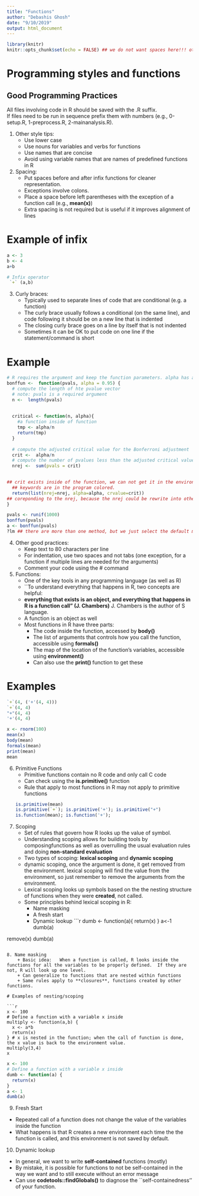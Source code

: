 ---
title: "Functions"
author: "Debashis Ghosh"
date: "9/10/2019"
output: html_document
---

```{r setup, include=FALSE}
library(knitr)
knitr::opts_chunk$set(echo = FALSE) ## we do not want spaces here!!! otherwise it will not run.
```
# Programming styles and functions

## Good Programming Practices

All files involving code in R should be saved with
the .R suffix.    
If files need to be run in sequence prefix them with 
numbers (e.g., 0-setup.R, 1-preprocess.R, 2-mainanalysis.R).  

1. Other style tips:  
    + Use lower case  
    + Use nouns for variables and verbs for functions  
    + Use names that are concise  
    + Avoid using variable names that are names of 
predefined functions in R

2. Spacing:  
    + Put spaces before and after infix functions for cleaner representation.
    + Exceptions involve colons.
    + Place a space before left parentheses with the exception of a function call (e.g., **mean(x)**)
    + Extra spacing is not required but is useful if it improves alignment of lines

# Example of infix
```{r, echo=T, message=F, warning=FALSE}
a <- 3
b <- 4
a+b

# Infix operator
 `+` (a,b)
```

3. Curly braces:
    + Typically used to separate lines of code that are conditional (e.g. a function)
    + The curly brace usually follows a conditional (on the same line), and code following it should be on a new line that is indented
    + The closing curly brace goes on a line by itself that is not indented 
    + Sometimes it can be OK to put code on one line if the statement/command is short
    
# Example
```{r, echo=T, message=F, warning=FALSE}
# R requires the argument and keep the function parameters. alpha has a default value as long as you run it once.
bonffun <-  function(pvals, alpha = 0.95) {
  # compute the length of hte pvalue vector
  # note: pvals is a required argument
  n <-  length(pvals)
  
    
  critical <- function(n, alpha){
    #a function inside of function
    tmp <- alpha/n
    return(tmp)
  }
  
  # compute the adjusted critical value for the Bonferroni adjustment
  crit <-  alpha/n
  # compute the number of pvalues less than the adjusted critical value
  nrej <-  sum(pvals = crit)

  
## crit exists inside of the function, we can not get it in the environment.
  ## keywords are in the program colored.
  return(list(nrej=nrej, alpha=alpha, crvalue=crit)) 
## coreponding to the nrej, because the nrej could be rewrite into other value. 
}

```
```{r}
pvals <- runif(1000)
bonffun(pvals)
a <- bonffun(pvals)
?lm ## there are more than one method, but we just select the default method. we can choose many different values for the default value.
```
  
4. Other good practices:
    + Keep text to 80 characters per line
    + For indentation, use two spaces and not tabs (one exception, for a function
if multiple lines are needed for the arguments)
    + Comment your code using the \# command

5. Functions:  
    + One of the key tools in any programming language (as well as R)
    + ``To understand everything that happens in R, two concepts are helpful:
    + **everything that exists is an object, and everything that happens in R is a function call" (J. Chambers)** J. Chambers is the author of S language.
    + A function is an object as well
    + Most functions in R have three parts:
      + The code inside the function, accessed by **body()**
      + The list of arguments that controls how you call the function, accessible using **formals()**
      + The map of the location of the function's variables, accessible using **environment()**
      + Can also use the **print()** function to get these
 
# Examples
```{r, echo=T, message=F, warning=FALSE}
`+`(4, ('+'(4, 4)))
`+`(4, 4)
"+"(4, 4)
'+'(4, 4)

x <- rnorm(100)
mean(x)
body(mean)
formals(mean)
print(mean)
mean

```

6. Primitive Functions
    + Primitive functions contain no R code and only call C code
    + Can check using the **is.primitive()** function
    + Rule that apply to most functions in R may not apply to primitive functions
```{r}
is.primitive(mean)
is.primitive(`+`); is.primitive('+'); is.primitive("+")
is.function(mean); is.function('+');
```
    
7. Scoping  
    + Set of rules that govern how R looks up the value of symbol.
    + Understanding scoping allows for building tools by composingfunctions as well as overrulling the usual evaluation rules and doing **non-standard evaluation**  
    + Two types of scoping: **lexical scoping** and **dynamic scoping**
    + dynamic scoping, once the argument is done, it get removed from the environment. lexical scoping will find the value from the environment, so just remember to remove the arguments from the environment.
    + Lexical scoping looks up symbols based on the the nesting structure of functions when they were **created**, not called.  
    + Some principles behind lexical scoping in R:
      + Name masking
      + A fresh start
      + Dynamic lookup
```{r}
dumb <- function(a){
  return(x)
}
a<-1
dumb(a)

remove(x)
dumb(a)
```

8. Name masking
    + Basic idea:   When a function is called, R looks inside the functions for all the variables to be properly defined.  If they are not, R will look up one level.
    + Can generalize to functions that are nested within functions
    + Same rules apply to **closures**, functions created by other functions.
    
# Examples of nesting/scoping

```{r, echo=T, message=F, warning=FALSE}
x <- 100
# Define a function with a variable x inside
multiply <- function(a,b) {
  x <- a*b
  return(x)
} # x is nested in the function; when the call of function is done, the x value is back to the environment value.
multiply(3,4)
x
```


```{r, echo=T, message=F, warning=FALSE}
x <- 100
# Define a function with a variable x inside
dumb <- function(a) {
  return(x)
}
a <- 1
dumb(a)
```


9. Fresh Start
  + Repeated call of a function does not change the value of the variables inside the function
  + What happens is that R creates a new environment each time the the function is called, and this environment is not saved by default.  
  
10. Dynamic lookup
  + In general, we want to write **self-contained** functions (mostly)
  + By mistake, it is possible for functions to not be self-contained in the way we want and to still execute
without an error message
  + Can use **codetools::findGlobals()** to diagnose the ``self-containedness'' of your function.

